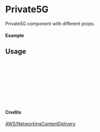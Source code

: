 
<Meta of={Private5G} title="AWS/NetworkingContentDelivery/Private5G" />

# Private5G

Private5G component with different props.

#### Example

<Canvas of={Private5G.Primary} />

## Usage

```ts
import { Private5G } from "yadl-ui";

const Example = () => {
  return (
      <Private5G />
  );
};

export default Example;
```

#### Credits
[AWS/NetworkingContentDelivery](https://aws-icons.com/)
